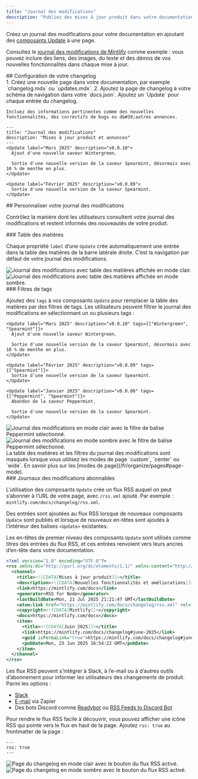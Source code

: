 ```yaml
---
title: "Journal des modifications"
description: "Publiez des mises à jour produit dans votre documentation avec un flux RSS auquel s’abonner"
---
```


Créez un journal des modifications pour votre documentation en ajoutant des [composants Update](/fr/components/update) à une page.

Consultez le [journal des modifications de Mintlify](/fr/changelog) comme exemple : vous pouvez inclure des liens, des images, du texte et des démos de vos nouvelles fonctionnalités dans chaque mise à jour.

<div id="setting-up-your-changelog">
  ## Configuration de votre changelog
</div>

<Steps>
  <Step title="Créer une page pour votre changelog">
    1. Créez une nouvelle page dans votre documentation, par exemple `changelog.mdx` ou `updates.mdx`.
    2. Ajoutez la page de changelog à votre schéma de navigation dans votre `docs.json`.
  </Step>

  <Step title="Ajouter des composants Update à votre changelog">
    Ajoutez un `Update` pour chaque entrée du changelog.

    Incluez des informations pertinentes comme des nouvelles fonctionnalités, des correctifs de bugs ou d&#39;autres annonces.
  </Step>
</Steps>

```mdx Example changelog.mdx
---
title: "Journal des modifications"
description: "Mises à jour produit et annonces"
---
<Update label="Mars 2025" description="v0.0.10">
  Ajout d'une nouvelle saveur Wintergreen.

  Sortie d'une nouvelle version de la saveur Spearmint, désormais avec 10 % de menthe en plus.
</Update>

<Update label="Février 2025" description="v0.0.09">
  Sortie d'une nouvelle version de la saveur Spearmint.
</Update>
```

<div id="customizing-your-changelog">
  ## Personnaliser votre journal des modifications
</div>

Contrôlez la manière dont les utilisateurs consultent votre journal des modifications et restent informés des nouveautés de votre produit.

<div id="table-of-contents">
  ### Table des matières
</div>

Chaque propriété `label` d’une `Update` crée automatiquement une entrée dans la table des matières de la barre latérale droite. C’est la navigation par défaut de votre journal des modifications.

<Frame>
  <img src="/images/changelog-toc-light.png" alt="Journal des modifications avec table des matières affichée en mode clair." className="block dark:hidden" />

  <img src="/images/changelog-toc-dark.png" alt="Journal des modifications avec table des matières affichée en mode sombre." className="hidden dark:block" />
</Frame>

<div id="tag-filters">
  ### Filtres de tags
</div>

Ajoutez des `tags` à vos composants `Update` pour remplacer la table des matières par des filtres de tags. Les utilisateurs peuvent filtrer le journal des modifications en sélectionnant un ou plusieurs tags :

```mdx Tag filters example wrap
<Update label="Mars 2025" description="v0.0.10" tags={["Wintergreen", "Spearmint"]}>
  Ajout d'une nouvelle saveur Wintergreen.

  Sortie d'une nouvelle version de la saveur Spearmint, désormais avec 10 % de menthe en plus.
</Update>

<Update label="Février 2025" description="v0.0.09" tags={["Spearmint"]}>
  Sortie d'une nouvelle version de la saveur Spearmint.
</Update>

<Update label="Janvier 2025" description="v0.0.08" tags={["Peppermint", "Spearmint"]}>
  Abandon de la saveur Peppermint.

  Sortie d'une nouvelle version de la saveur Spearmint.
</Update>
```

<Frame>
  <img src="/images/changelog-filters-light.png" alt="Journal des modifications en mode clair avec le filtre de balise Peppermint sélectionné." className="block dark:hidden" />

  <img src="/images/changelog-filters-dark.png" alt="Journal des modifications en mode sombre avec le filtre de balise Peppermint sélectionné." className="hidden dark:block" />
</Frame>

<Tip>
  La table des matières et les filtres du journal des modifications sont masqués lorsque vous utilisez les modes de page `custom`, `center` ou `wide`. En savoir plus sur les [modes de page](/fr/organize/pages#page-mode).
</Tip>

<div id="subscribable-changelogs">
  ### Journaux des modifications abonnables
</div>

L’utilisation des composants `Update` crée un flux RSS auquel on peut s’abonner à l’URL de votre page, avec `/rss.xml` ajouté. Par exemple : `mintlify.com/docs/changelog/rss.xml`.

Des entrées sont ajoutées au flux RSS lorsque de nouveaux composants `Update` sont publiés et lorsque de nouveaux en-têtes sont ajoutés à l’intérieur des balises `<Update>` existantes.

Les en-têtes de premier niveau des composants `Update` sont utilisés comme titres des entrées du flux RSS, et ces entrées renvoient vers leurs ancres d’en-tête dans votre documentation.

```xml Example RSS feed
<?xml version="1.0" encoding="UTF-8"?>
<rss xmlns:dc="http://purl.org/dc/elements/1.1/" xmlns:content="http://purl.org/rss/1.0/modules/content/" xmlns:atom="http://www.w3.org/2005/Atom" version="2.0">
  <channel>
    <title><![CDATA[Mises à jour produit]]></title>
    <description><![CDATA[Nouvelles fonctionnalités et améliorations]]></description>
    <link>https://mintlify.com/docs</link>
    <generator>RSS for Node</generator>
    <lastBuildDate>Mon, 21 Jul 2025 21:21:47 GMT</lastBuildDate>
    <atom:link href="https://mintlify.com/docs/changelog/rss.xml" rel="self" type="application/rss+xml"/>
    <copyright><![CDATA[Mintlify]]></copyright>
    <docs>https://mintlify.com/docs</docs>
    <item>
      <title><![CDATA[Juin 2025]]></title>
      <link>https://mintlify.com/docs/changelog#june-2025</link>
      <guid isPermaLink="true">https://mintlify.com/docs/changelog#june-2025</guid>
      <pubDate>Mon, 23 Jun 2025 16:54:22 GMT</pubDate>
    </item>
  </channel>
</rss>
```

Les flux RSS peuvent s’intégrer à Slack, à l’e-mail ou à d’autres outils d’abonnement pour informer les utilisateurs des changements de produit. Parmi les options :

* [Slack](https://slack.com/help/articles/218688467-Add-RSS-feeds-to-Slack)
* [E-mail](https://zapier.com/apps/email/integrations/rss/1441/send-new-rss-feed-entries-via-email) via Zapier
* Des bots Discord comme [Readybot](https://readybot.io) ou [RSS Feeds to Discord Bot](https://rss.app/en/bots/rssfeeds-discord-bot)

Pour rendre le flux RSS facile à découvrir, vous pouvez afficher une icône RSS qui pointe vers le flux en haut de la page. Ajoutez `rss: true` au frontmatter de la page :

```mdx
---
rss: true
---
```

<Frame>
  <img src="/images/changelog-rss-button-light.png" alt="Page du changelog en mode clair avec le bouton du flux RSS activé." className="block dark:hidden" />

  <img src="/images/changelog-rss-button-dark.png" alt="Page du changelog en mode sombre avec le bouton du flux RSS activé." className="hidden dark:block" />
</Frame>
